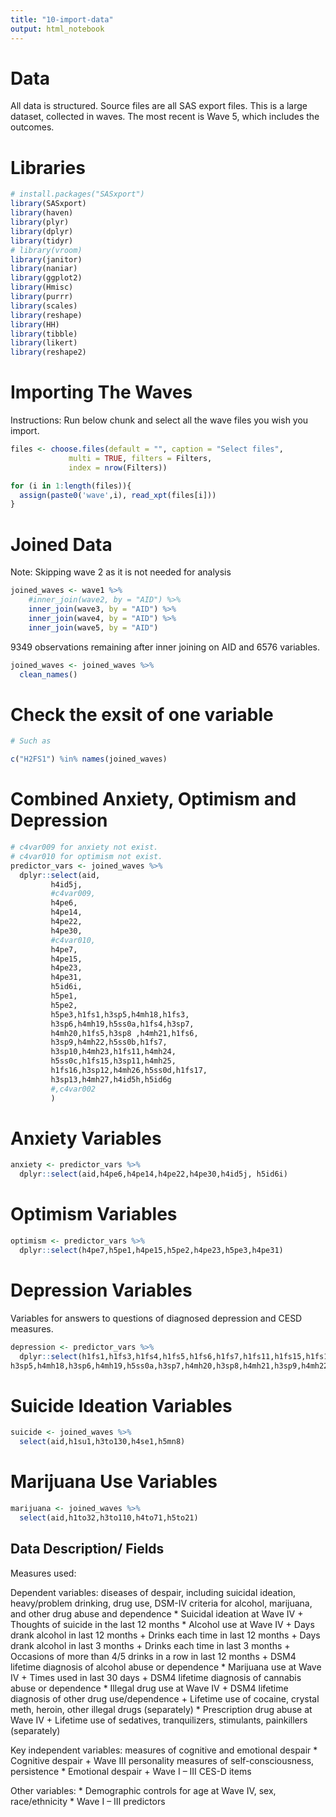 ```yaml
---
title: "10-import-data"
output: html_notebook
---
```


# Data

All data is structured. Source files are all SAS export files. This is a large dataset, collected in waves. The most recent is Wave 5, which includes the outcomes.

# Libraries
```r
# install.packages("SASxport")
library(SASxport)
library(haven)
library(plyr)
library(dplyr)
library(tidyr)
# library(vroom)
library(janitor)
library(naniar)
library(ggplot2)
library(Hmisc)
library(purrr)
library(scales)
library(reshape)
library(HH)
library(tibble)
library(likert)
library(reshape2)
```

# Importing The Waves

Instructions:
Run below chunk and select all the wave files you wish you import.

```r
files <- choose.files(default = "", caption = "Select files",
             multi = TRUE, filters = Filters,
             index = nrow(Filters))

for (i in 1:length(files)){
  assign(paste0('wave',i), read_xpt(files[i]))
}
```


# Joined Data

Note:
Skipping wave 2 as it is not needed for analysis

```r
joined_waves <- wave1 %>%
    #inner_join(wave2, by = "AID") %>%
    inner_join(wave3, by = "AID") %>%
    inner_join(wave4, by = "AID") %>%
    inner_join(wave5, by = "AID")

```

9349 observations remaining after inner joining on AID and 6576 variables. 

```r
joined_waves <- joined_waves %>% 
  clean_names()
```


# Check the exsit of one variable 
```r
# Such as 

c("H2FS1") %in% names(joined_waves)


```


# Combined Anxiety, Optimism and Depression 
```r
# c4var009 for anxiety not exist.
# c4var010 for optimism not exist.
predictor_vars <- joined_waves %>%
  dplyr::select(aid, 
         h4id5j,
         #c4var009,
         h4pe6,
         h4pe14,
         h4pe22,
         h4pe30,
         #c4var010,
         h4pe7,
         h4pe15,
         h4pe23,
         h4pe31,
         h5id6i,
         h5pe1,
         h5pe2,
         h5pe3,h1fs1,h3sp5,h4mh18,h1fs3,
         h3sp6,h4mh19,h5ss0a,h1fs4,h3sp7,
         h4mh20,h1fs5,h3sp8	,h4mh21,h1fs6,
         h3sp9,h4mh22,h5ss0b,h1fs7,	
         h3sp10,h4mh23,h1fs11,h4mh24,
         h5ss0c,h1fs15,h3sp11,h4mh25,
         h1fs16,h3sp12,h4mh26,h5ss0d,h1fs17,
         h3sp13,h4mh27,h4id5h,h5id6g
         #,c4var002
         ) 


```

# Anxiety Variables
```r
anxiety <- predictor_vars %>%
  dplyr::select(aid,h4pe6,h4pe14,h4pe22,h4pe30,h4id5j, h5id6i)

```


# Optimism Variables
```r
optimism <- predictor_vars %>%
  dplyr::select(h4pe7,h5pe1,h4pe15,h5pe2,h4pe23,h5pe3,h4pe31)

```


# Depression Variables
Variables for answers to questions of diagnosed depression and CESD measures.
```r

depression <- predictor_vars %>%
  dplyr::select(h1fs1,h1fs3,h1fs4,h1fs5,h1fs6,h1fs7,h1fs11,h1fs15,h1fs16,h1fs17,
h3sp5,h4mh18,h3sp6,h4mh19,h5ss0a,h3sp7,h4mh20,h3sp8,h4mh21,h3sp9,h4mh22,h5ss0b,h3sp10,h4mh23,h4mh24,h5ss0c,h3sp11,h4mh25,h3sp12,h4mh26,h5ss0d,h3sp13,h4mh27,h4id5h,h5id6g)

```


# Suicide Ideation Variables

```r
suicide <- joined_waves %>% 
  select(aid,h1su1,h3to130,h4se1,h5mn8)

```


# Marijuana Use Variables

```r
marijuana <- joined_waves %>% 
  select(aid,h1to32,h3to110,h4to71,h5to21)
```





## Data Description/ Fields

Measures used:

Dependent variables: diseases of despair, including suicidal ideation, heavy/problem drinking, drug use, DSM-IV criteria for alcohol, marijuana, and other drug abuse and dependence
*	Suicidal ideation at Wave IV
    +	Thoughts of suicide in the last 12 months
*	Alcohol use at Wave IV
    +	Days drank alcohol in last 12 months
    +	Drinks each time in last 12 months
    +	Days drank alcohol in last 3 months
    +	Drinks each time in last 3 months
    +	Occasions of more than 4/5 drinks in a row in last 12 months
    +	DSM4 lifetime diagnosis of alcohol abuse or dependence
*	Marijuana use at Wave IV
    +	Times used in last 30 days
    +	DSM4 lifetime diagnosis of cannabis abuse or dependence
*	Illegal drug use at Wave IV
    +	DSM4 lifetime diagnosis of other drug use/dependence
    +	Lifetime use of cocaine, crystal meth, heroin, other illegal drugs (separately)
*	Prescription drug abuse at Wave IV
    +	Lifetime use of sedatives, tranquilizers, stimulants, painkillers (separately)

Key independent variables: measures of cognitive and emotional despair
*	Cognitive despair
    +	Wave III personality measures of self-consciousness, persistence
*	Emotional despair
    +	Wave I – III CES-D items

Other variables: 
*	Demographic controls for age at Wave IV, sex, race/ethnicity
*	Wave I – III predictors
